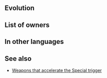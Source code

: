 {{SkillPage Tabs}}{{Weapon Infobox
|tagid=SID_キラーアクス＋
|weaponType=Axe
|weaponName={{PAGENAME}}
|altWeaponName=Killer Axe Plus
|might=11
|range=1
|effect=Accelerates Special trigger (cooldown count-1).
|cooldown=-1
|cost=300
|exclusive=0
|statModifiers=0,11,0,0,0
|properties=random_all
}}
==Evolution==
{{WEvo
|weapon=Slaying Axe+
|Medals=200
|Stones=20
|Dew=
}}
==List of owners==
{{Skill Hero List}}
==In other languages==
{{OtherLanguages
|japanese=キラーアクス＋
|german=Meisteraxt+
|spanishEU=Hacha asesina +
|spanishLA=Hacha letal +
|french=Hache létale +
|italian=Ascia letale+
|chineseTW=必殺斧＋
|portuguese=Machado letal+
}}
==See also==
* [[Weapons that accelerate the Special trigger]]
{{Weapons Navbox}}
